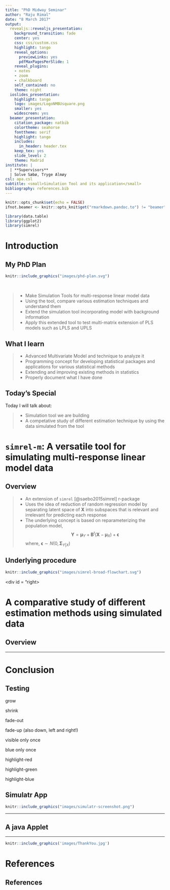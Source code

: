 ```yaml
---
title: "PhD Midway Seminar"
author: "Raju Rimal"
date: "8 March 2017"
output:
  revealjs::revealjs_presentation:
    background_transition: fade
    center: yes
    css: css/custom.css
    highlight: tango
    reveal_options:
      previewLinks: yes
      pdfMaxPagesPerSlide: 1
    reveal_plugins:
    - notes
    - zoom
    - chalkboard
    self_contained: no
    theme: night
  ioslides_presentation:
    highlight: tango
    logo: images/LogoNMBUsquare.png
    smaller: yes
    widescreen: yes
  beamer_presentation:
    citation_package: natbib
    colortheme: seahorse
    fonttheme: serif
    highlight: tango
    includes:
      in_header: header.tex
    keep_tex: yes
    slide_level: 2
    theme: Madrid
institute: |
  | **Supervisors**
  | Solve Sæbø, Tryge Almøy
csl: apa.csl
subtitle: <small>Simulation Tool and its application</small>
bibliography: references.bib
---
```


```r
knitr::opts_chunk$set(echo = FALSE)
ifnot.beamer <- knitr::opts_knit$get("rmarkdown.pandoc.to") != "beamer"
```

```r
library(data.table)
library(ggplot2)
library(simrel)
```


Introduction
=============================================================================

## My PhD Plan 

<div id = "left" class = "fragment">
```r
knitr::include_graphics("images/phd-plan.svg")
```
</div>
<br>
<div id = "right">
> - Make <span class="fragment highlight-blue">Simulation Tools</span> for multi-response linear model data
> - Using the tool, compare various <span class="fragment highlight-bold">estimation techniques</span> and <span class="fragment highlight-bold">understand</span> them
> - <span class="fragment highlight-bold">Extend</span> the simulation tool incorporating model with <span class="fragment highlight-bold">background information</span>
> - Apply this extended tool to <span class="fragment highlight-blue">test multi-matrix extension of PLS</span> models such as LPLS and UPLS
</div>

## What I learn
> - Advanced Multivariate Model and technique to analyze it
> - Programming concept for developing statistical packages and applications for various statistical methods
> - Extending and improving existing methods in statistics
> - Properly document what I have done

## Today's Special

Today I will talk about:

> - Simulation tool we are building
> - A competative study of different estimation technique by using the data simulated from the tool

`simrel-m`: A versatile tool for simulating multi-response linear model data
=============================================================================

## Overview
> - An extension of `simrel` [@saebo2015simrel] r-package
> - Uses the idea of reduction of random regression model by separating latent space of $\mathbf{X}$ into subspaces that is relevant and irrelevant for predicting each response
> - The underlying concept is based on reparameterizing the population model, 
$$
\mathbf{Y} = \boldsymbol{\mu}_{Y} + \mathbf{B}^t\left(\mathbf{X} - \boldsymbol{\mu}_X\right) + \boldsymbol{\epsilon}
$$
where, $\boldsymbol{\epsilon} \sim N(0, \boldsymbol{\Sigma}_{Y|X})$

## Underlying procedure
<div id = "left">
```r
knitr::include_graphics("images/simrel-broad-flowchart.svg")
```
</div>
<div id = "right>

</div>

A comparative study of different estimation methods using simulated data
=============================================================================

## Overview

----

Conclusion
=============================================================================

## Testing
<p class="fragment grow">grow</p>
<p class="fragment shrink">shrink</p>
<p class="fragment fade-out">fade-out</p>
<p class="fragment fade-up">fade-up (also down, left and right!)</p>
<p class="fragment current-visible">visible only once</p>
<p class="fragment highlight-current-blue">blue only once</p>
<p class="fragment highlight-red">highlight-red</p>
<p class="fragment highlight-green">highlight-green</p>
<p class="fragment highlight-blue">highlight-blue</p>

## Simulatr App
<a href = "https://therimalaya.shinyapps.io/simulatr/">
```r
knitr::include_graphics("images/simulatr-screenshot.png")
```
</a>

---

## A java Applet

<APPLET ARCHIVE="~/Desktop/cakefactory.jar" WIDTH=400 HEIGHT=200>
 </APPLET>

----

```r
knitr::include_graphics('images/ThankYou.jpg')
```


# References
## References
